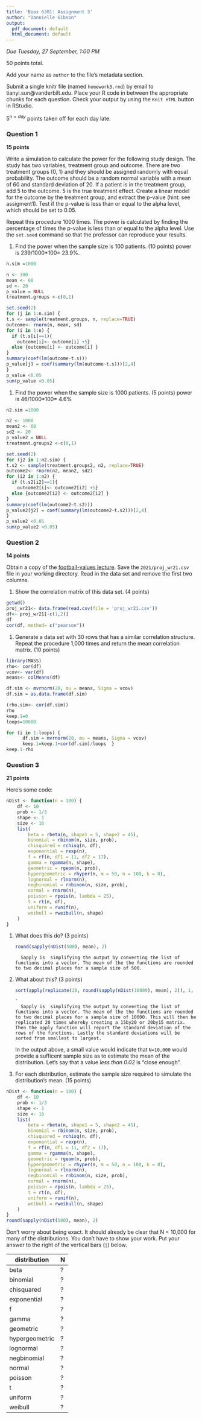 ```yaml
---
title: 'Bios 6301: Assignment 3'
author: "Dannielle Gibson"
output:
  pdf_document: default
  html_document: default
---
```


*Due Tuesday, 27 September, 1:00 PM*

50 points total.

Add your name as `author` to the file's metadata section.

Submit a single knitr file (named `homework3.rmd`) by email to tianyi.sun@vanderbilt.edu.
Place your R code in between the appropriate chunks for each question.
Check your output by using the `Knit HTML` button in RStudio.

$5^{n=day}$ points taken off for each day late.

### Question 1 ###

**15 points**

Write a simulation to calculate the power for the following study
design.  The study has two variables, treatment group and outcome.
There are two treatment groups (0, 1) and they should be assigned
randomly with equal probability.  The outcome should be a random normal
variable with a mean of 60 and standard deviation of 20.  If a patient
is in the treatment group, add 5 to the outcome.  5 is the true
treatment effect.  Create a linear model for the outcome by the
treatment group, and extract the p-value (hint: see assigment1).
Test if the p-value is less than or equal to the alpha level, which
should be set to 0.05.

Repeat this procedure 1000 times. The power is calculated by finding
the percentage of times the p-value is less than or equal to the alpha
level.  Use the `set.seed` command so that the professor can reproduce
your results.

1. Find the power when the sample size is 100 patients. (10 points)
power is 239/1000*100= 23.9%.

```r
n.sim =1000

n <- 100
mean <- 60
sd <- 20
p_value = NULL
treatment.groups <-c(0,1) 

set.seed(2)
for (j in 1:n.sim) {
t.s <- sample(treatment.groups, n, replace=TRUE)
outcome<- rnorm(n, mean, sd)
for (i in 1:n) { 
  if (t.s[i]==1){
    outcome[i]<- outcome[i] +5}
  else {outcome[i] <- outcome[i] }  
}
summary(coef(lm(outcome~t.s)))
p_value[j] = coef(summary(lm(outcome~t.s)))[2,4]
}
p_value <0.05 
sum(p_value <0.05)  

```

1. Find the power when the sample size is 1000 patients. (5 points)
power is 46/1000*100= 4.6%
```r
n2.sim =1000

n2 <- 1000
mean2 <- 60
sd2 <- 20
p_value2 = NULL
treatment.groups2 <-c(0,1) 

set.seed(2)
for (j2 in 1:n2.sim) {
t.s2 <- sample(treatment.groups2, n2, replace=TRUE)
outcome2<- rnorm(n2, mean2, sd2)
for (i2 in 1:n2) { 
  if (t.s2[i2]==1){
    outcome2[i]<- outcome2[i2] +5}
  else {outcome2[i2] <- outcome2[i2] }  
}
summary(coef(lm(outcome2~t.s2)))
p_value2[j2] = coef(summary(lm(outcome2~t.s2)))[2,4]
}
p_value2 <0.05 
sum(p_value2 <0.05)  

```
### Question 2 ###

**14 points**

Obtain a copy of the [football-values lecture](https://github.com/couthcommander/football-values).
Save the `2021/proj_wr21.csv` file in your working directory.  Read
in the data set and remove the first two columns.

1. Show the correlation matrix of this data set. (4 points)

```r
getwd()
proj_wr21<- data.frame(read.csv(file = 'proj_wr21.csv'))         
df<- proj_wr21[-c(1,2)]
df
cor(df, method= c("pearson"))
```

1. Generate a data set with 30 rows that has a similar correlation
structure.  Repeat the procedure 1,000 times and return the mean
correlation matrix. (10 points)

```r
library(MASS)
rho<- cor(df)
vcov<- var(df)
means<- colMeans(df)

df.sim <- mvrnorm(20, mu = means, Sigma = vcov)
df.sim = as.data.frame(df.sim)

(rho.sim<- cor(df.sim))   
rho 
keep.1=0
loops=10000

for (i in 1:loops) {
      df.sim = mvrnorm(20, mu = means, Sigma = vcov)
      keep.1=keep.1+cor(df.sim)/loops  }
keep.1-rho
```


### Question 3 ###

**21 points**

Here's some code:

```r
nDist <- function(n = 100) {
    df <- 10
    prob <- 1/3
    shape <- 1
    size <- 16
    list(
        beta = rbeta(n, shape1 = 5, shape2 = 45),
        binomial = rbinom(n, size, prob),
        chisquared = rchisq(n, df),
        exponential = rexp(n),
        f = rf(n, df1 = 11, df2 = 17),
        gamma = rgamma(n, shape),
        geometric = rgeom(n, prob),
        hypergeometric = rhyper(n, m = 50, n = 100, k = 8),
        lognormal = rlnorm(n),
        negbinomial = rnbinom(n, size, prob),
        normal = rnorm(n),
        poisson = rpois(n, lambda = 25),
        t = rt(n, df),
        uniform = runif(n),
        weibull = rweibull(n, shape)
    )
}
```

1. What does this do? (3 points)

    ```r
    round(sapply(nDist(500), mean), 2)
    ```
    
    ```
      Sapply is  simplifying the output by converting the list of functions into a vector. The mean of the the functions are rounded to two decimal places for a sample size of 500.  
    ```

1. What about this? (3 points)

    ```r
    sort(apply(replicate(20, round(sapply(nDist(10000), mean), 2)), 1, sd))
    
    ```
    
    ```
    `
      Sapply is  simplifying the output by converting the list of functions into a vector. The mean of the the functions are rounded to two decimal places for a sample size of 10000. This will then be replicated 20 times whereby creating a 15by20 or 20by15 matrix. Then the apply function will report the standard deviation of the rows of the functions. Lastly the standard deviations will be sorted from smallest to largest. 
    ```

    In the output above, a small value would indicate that `N=10,000` would provide a sufficent sample size as to estimate the mean of the distribution. Let's say that a value *less than 0.02* is "close enough".

1. For each distribution, estimate the sample size required to simulate the distribution's mean. (15 points)
```r

nDist <- function(n = 100) {
    df <- 10
    prob <- 1/3
    shape <- 1
    size <- 16
    list(
        beta = rbeta(n, shape1 = 5, shape2 = 45),
        binomial = rbinom(n, size, prob),
        chisquared = rchisq(n, df),
        exponential = rexp(n),
        f = rf(n, df1 = 11, df2 = 17),
        gamma = rgamma(n, shape),
        geometric = rgeom(n, prob),
        hypergeometric = rhyper(n, m = 50, n = 100, k = 8),
        lognormal = rlnorm(n),
        negbinomial = rnbinom(n, size, prob),
        normal = rnorm(n),
        poisson = rpois(n, lambda = 25),
        t = rt(n, df),
        uniform = runif(n),
        weibull = rweibull(n, shape)
    )
}
round(sapply(nDist(500), mean), 2)

```

Don't worry about being exact. It should already be clear that N < 10,000 for many of the distributions. You don't have to show your work. Put your answer to the right of the vertical bars (`|`) below.

distribution|N
---|---
beta|?
binomial|?
chisquared|?
exponential|?
f|?
gamma|?
geometric|?
hypergeometric|?
lognormal|?
negbinomial|?
normal|?
poisson|?
t|?
uniform|?
weibull|?
